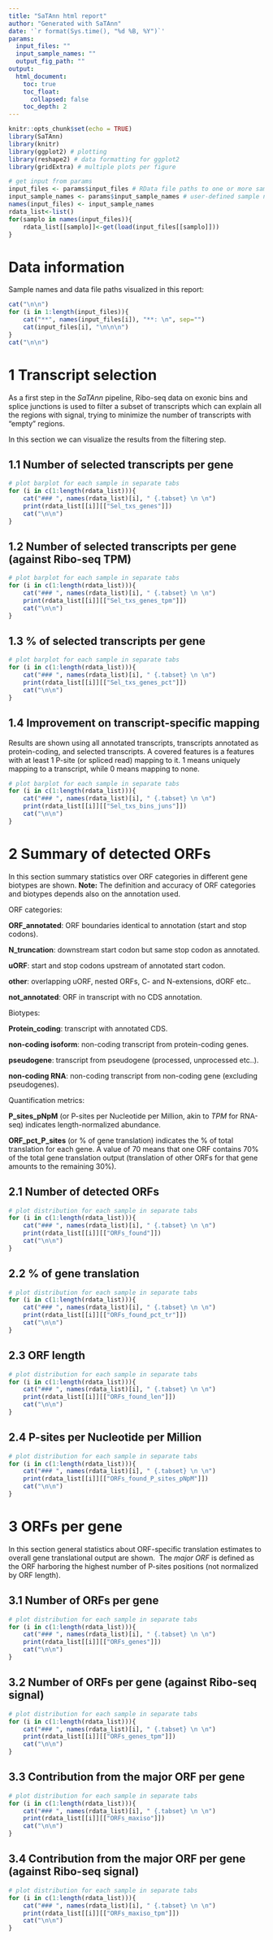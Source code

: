 ```yaml
---
title: "SaTAnn html report"
author: "Generated with SaTAnn"
date: '`r format(Sys.time(), "%d %B, %Y")`'
params:
  input_files: ""
  input_sample_names: ""
  output_fig_path: ""
output:
  html_document: 
    toc: true
    toc_float:
      collapsed: false
    toc_depth: 2
---
```


```r
knitr::opts_chunk$set(echo = TRUE)
library(SaTAnn)
library(knitr) 
library(ggplot2) # plotting
library(reshape2) # data formatting for ggplot2
library(gridExtra) # multiple plots per figure
```

```r
# get input from params
input_files <- params$input_files # RData file paths to one or more samples (one RData file per sample)
input_sample_names <- params$input_sample_names # user-defined sample names to be displayed in report (short(!) names)
names(input_files) <- input_sample_names
rdata_list<-list()
for(samplo in names(input_files)){
    rdata_list[[samplo]]<-get(load(input_files[[samplo]]))
}


```


# Data information

Sample names and data file paths visualized in this report:

```r
cat("\n\n")
for (i in 1:length(input_files)){
    cat("**", names(input_files[i]), "**: \n", sep="")
    cat(input_files[i], "\n\n\n")
}
cat("\n\n")
```


# 1 Transcript selection

As a first step in the *SaTAnn* pipeline, Ribo-seq data on exonic bins and splice junctions is used to filter a subset of transcripts which can explain all the regions with signal, trying to minimize the number of transcripts with "empty" regions.\


In this section we can visualize the results from the filtering step.

## 1.1 Number of selected transcripts per gene {.tabset}
```r
# plot barplot for each sample in separate tabs
for (i in c(1:length(rdata_list))){
    cat("### ", names(rdata_list)[i], " {.tabset} \n \n")
    print(rdata_list[[i]][["Sel_txs_genes"]])
    cat("\n\n")
}
```

## 1.2 Number of selected transcripts per gene (against Ribo-seq TPM) {.tabset}

```r
# plot barplot for each sample in separate tabs
for (i in c(1:length(rdata_list))){
    cat("### ", names(rdata_list)[i], " {.tabset} \n \n")
    print(rdata_list[[i]][["Sel_txs_genes_tpm"]])
    cat("\n\n")
}
```

## 1.3 % of selected transcripts per gene {.tabset}

```r
# plot barplot for each sample in separate tabs
for (i in c(1:length(rdata_list))){
    cat("### ", names(rdata_list)[i], " {.tabset} \n \n")
    print(rdata_list[[i]][["Sel_txs_genes_pct"]])
    cat("\n\n")
}
```

## 1.4 Improvement on transcript-specific mapping {.tabset}

Results are shown using all annotated transcripts, transcripts annotated as protein-coding, and selected transcripts.
A covered features is a features with at least 1 P-site (or spliced read) mapping to it. 1 means uniquely mapping to a transcript, while 0 means mapping to none.

```r
# plot barplot for each sample in separate tabs
for (i in c(1:length(rdata_list))){
    cat("### ", names(rdata_list)[i], " {.tabset} \n \n")
    print(rdata_list[[i]][["Sel_txs_bins_juns"]])
    cat("\n\n")
}
```

# 2 Summary of detected ORFs

In this section summary statistics over ORF categories in different gene biotypes are shown.
**Note:** The definition and accuracy of ORF categories and biotypes depends also on the annotation used.\  

ORF categories:\  


**ORF_annotated**: ORF boundaries identical to annotation (start and stop codons).\  

**N_truncation**: downstream start codon but same stop codon as annotated.\  

**uORF**: start and stop codons upstream of annotated start codon.\  

**other**: overlapping uORF, nested ORFs, C- and N-extensions, dORF etc..\  

**not_annotated**: ORF in transcript with no CDS annotation.\  


Biotypes:\  

**Protein_coding**: transcript with annotated CDS.\  

**non-coding isoform**: non-coding transcript from protein-coding genes.\  

**pseudogene**: transcript from pseudogene (processed, unprocessed etc..).\  

**non-coding RNA**: non-coding transcript from non-coding gene (excluding pseudogenes).\  


Quantification metrics:\  

**P_sites_pNpM** (or P-sites per Nucleotide per Million, akin to *TPM* for RNA-seq) indicates length-normalized abundance.\  

**ORF_pct_P_sites** (or % of gene translation) indicates the % of total translation for each gene. A value of 70 means that one ORF contains 70% of the total gene translation output (translation of other ORFs for that gene amounts to the remaining 30%).\


## 2.1 Number of detected ORFs {.tabset}

```r
# plot distribution for each sample in separate tabs
for (i in c(1:length(rdata_list))){
    cat("### ", names(rdata_list)[i], " {.tabset} \n \n")
    print(rdata_list[[i]][["ORFs_found"]])
    cat("\n\n")
}
```


## 2.2 % of gene translation {.tabset}

```r
# plot distribution for each sample in separate tabs
for (i in c(1:length(rdata_list))){
    cat("### ", names(rdata_list)[i], " {.tabset} \n \n")
    print(rdata_list[[i]][["ORFs_found_pct_tr"]])
    cat("\n\n")
}
```


## 2.3 ORF length {.tabset}

```r
# plot distribution for each sample in separate tabs
for (i in c(1:length(rdata_list))){
    cat("### ", names(rdata_list)[i], " {.tabset} \n \n")
    print(rdata_list[[i]][["ORFs_found_len"]])
    cat("\n\n")
}
```


## 2.4 P-sites per Nucleotide per Million {.tabset}

```r
# plot distribution for each sample in separate tabs
for (i in c(1:length(rdata_list))){
    cat("### ", names(rdata_list)[i], " {.tabset} \n \n")
    print(rdata_list[[i]][["ORFs_found_P_sites_pNpM"]])
    cat("\n\n")
}
```


# 3 ORFs per gene

In this section general statistics about ORF-specific translation estimates to overall gene translational output are shown.\  
The *major ORF* is defined as the ORF harboring the highest number of P-sites positions (not normalized by ORF length).

## 3.1 Number of ORFs per gene {.tabset}

```r
# plot distribution for each sample in separate tabs
for (i in c(1:length(rdata_list))){
    cat("### ", names(rdata_list)[i], " {.tabset} \n \n")
    print(rdata_list[[i]][["ORFs_genes"]])
    cat("\n\n")
}
```


## 3.2 Number of ORFs per gene (against Ribo-seq signal) {.tabset}

```r
# plot distribution for each sample in separate tabs
for (i in c(1:length(rdata_list))){
    cat("### ", names(rdata_list)[i], " {.tabset} \n \n")
    print(rdata_list[[i]][["ORFs_genes_tpm"]])
    cat("\n\n")
}
```

## 3.3 Contribution from the major ORF per gene {.tabset}

```r
# plot distribution for each sample in separate tabs
for (i in c(1:length(rdata_list))){
    cat("### ", names(rdata_list)[i], " {.tabset} \n \n")
    print(rdata_list[[i]][["ORFs_maxiso"]])
    cat("\n\n")
}
```

## 3.4 Contribution from the major ORF per gene (against Ribo-seq signal) {.tabset}

```r
# plot distribution for each sample in separate tabs
for (i in c(1:length(rdata_list))){
    cat("### ", names(rdata_list)[i], " {.tabset} \n \n")
    print(rdata_list[[i]][["ORFs_maxiso_tpm"]])
    cat("\n\n")
}
```



